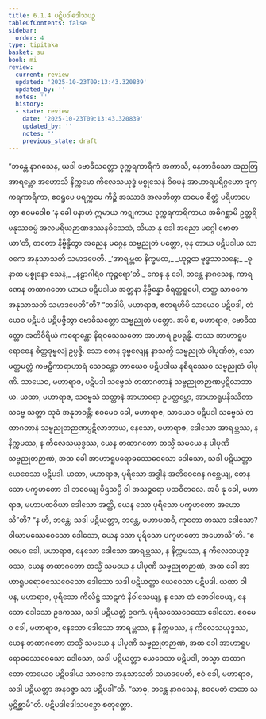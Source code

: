 ```yaml
---
title: 6.1.4 ပဋိပဒါဒေါသပဉှ
tableOfContents: false
sidebar:
  order: 4
type: tipitaka
basket: su
book: mi
review:
  current: review
  updated: '2025-10-23T09:13:43.320839'
  updated_by: ''
  notes: ''
  history:
  - state: review
    date: '2025-10-23T09:13:43.320839'
    updated_by: ''
    notes: ''
    previous_state: draft
---
```



<ReviewStatus review={frontmatter.review} showDetails={true} />

<HypothesisAnnotation frontmatter={frontmatter} />

<DynamicBreadcrumb />

<Division number="174" book="mi" e="ch" v="28">

<Paragraph number="1093" book="mi">
“ဘန္တေ နာဂသေန, ယဒါ ဗောဓိသတ္တော ဒုက္ကရကာရိကံ အကာသိ, နေတာဒိသော အညတြ အာရမ္ဘော အဟောသိ နိက္ကမော ကိလေသယုဒ္ဓံ မစ္စုသေနံ ဝိဓမနံ အာဟာရပရိဂ္ဂဟော ဒုက္ကရကာရိကာ, ဧဝရူပေ ပရက္ကမေ ကိဉ္စိ အဿာဒံ အလဘိတွာ တမေဝ စိတ္တံ ပရိဟာပေတွာ ဧဝမဝေါစ ‘န ခေါ ပနာဟံ ဣမာယ ကဋုကာယ ဒုက္ကရကာရိကာယ အဓိဂစ္ဆာမိ ဥတ္တရိ မနုဿဓမ္မံ အလမရိယဉာဏဒဿနဝိသေသံ, သိယာ နု ခေါ အညော မဂ္ဂေါ ဗောဓာယာ’တိ, တတော နိဗ္ဗိန္ဒိတွာ အညေန မဂ္ဂေန သဗ္ဗညုတံ ပတ္တော, ပုန တာယ ပဋိပဒါယ သာဝကေ အနုသာသတိ သမာဒပေတိ.
</Paragraph>

<Paragraph number="1094" type="verses" book="mi">
_‘အာရမ္ဘထ နိက္ခမထ,_  
_ယုဉ္ဇထ ဗုဒ္ဓသာသနေ;_  
_ဓုနာထ မစ္စုနော သေနံ,_  
_နဠာဂါရံဝ ကုဉ္ဇရော’တိ._  

</Paragraph>

<Paragraph number="1095" book="mi">
ကေန နု ခေါ, ဘန္တေ နာဂသေန, ကာရဏေန တထာဂတော ယာယ ပဋိပဒါယ အတ္တနာ နိဗ္ဗိန္နော ဝိရတ္တရူပေါ, တတ္ထ သာဝကေ အနုသာသတိ သမာဒပေတီ”တိ?
</Paragraph>

<Paragraph number="1096" book="mi">
“တဒါပိ, မဟာရာဇ, ဧတရဟိပိ သာယေဝ ပဋိပဒါ, တံယေဝ ပဋိပဒံ ပဋိပဇ္ဇိတွာ ဗောဓိသတ္တော သဗ္ဗညုတံ ပတ္တော. အပိ စ, မဟာရာဇ, ဗောဓိသတ္တော အတိဝီရိယံ ကရောန္တော နိရဝသေသတော အာဟာရံ ဥပရုန္ဓိ. တဿ အာဟာရူပရောဓေန စိတ္တဒုဗ္ဗလျံ ဥပ္ပဇ္ဇိ. သော တေန ဒုဗ္ဗလျေန နာသက္ခိ သဗ္ဗညုတံ ပါပုဏိတုံ, သော မတ္တမတ္တံ ကဗဠီကာရာဟာရံ သေဝန္တော တာယေဝ ပဋိပဒါယ နစိရဿေဝ သဗ္ဗညုတံ ပါပုဏိ. သာယေဝ, မဟာရာဇ, ပဋိပဒါ သဗ္ဗေသံ တထာဂတာနံ သဗ္ဗညုတဉာဏပ္ပဋိလာဘာယ.
</Paragraph>

<Paragraph number="1097" book="mi">
ယထာ, မဟာရာဇ, သဗ္ဗေသံ သတ္တာနံ အာဟာရော ဥပတ္ထမ္ဘော, အာဟာရူပနိဿိတာ သဗ္ဗေ သတ္တာ သုခံ အနုဘဝန္တိ; ဧဝမေဝ ခေါ, မဟာရာဇ, သာယေဝ ပဋိပဒါ သဗ္ဗေသံ တထာဂတာနံ သဗ္ဗညုတဉာဏပ္ပဋိလာဘာယ, နေသော, မဟာရာဇ, ဒေါသော အာရမ္ဘဿ, န နိက္ကမဿ, န ကိလေသယုဒ္ဓဿ, ယေန တထာဂတော တသ္မိံ သမယေ န ပါပုဏိ သဗ္ဗညုတဉာဏံ, အထ ခေါ အာဟာရူပရောဓဿေဝေသော ဒေါသော, သဒါ ပဋိယတ္တာ ယေဝေသာ ပဋိပဒါ.
</Paragraph>

<Paragraph number="1098" book="mi">
ယထာ, မဟာရာဇ, ပုရိသော အဒ္ဓါနံ အတိဝေဂေန ဂစ္ဆေယျ, တေန သော ပက္ခဟတော ဝါ ဘဝေယျ ပီဌသပ္ပီ ဝါ အသဉ္စရော ပထဝိတလေ. အပိ နု ခေါ, မဟာရာဇ, မဟာပထဝိယာ ဒေါသော အတ္ထိ, ယေန သော ပုရိသော ပက္ခဟတော အဟောသီ”တိ? “န ဟိ, ဘန္တေ; သဒါ ပဋိယတ္တာ, ဘန္တေ, မဟာပထဝီ, ကုတော တဿာ ဒေါသော? ဝါယာမဿေဝေသော ဒေါသော, ယေန သော ပုရိသော ပက္ခဟတော အဟောသီ”တိ. “ဧဝမေဝ ခေါ, မဟာရာဇ, နေသော ဒေါသော အာရမ္ဘဿ, န နိက္ကမဿ, န ကိလေသယုဒ္ဓဿ, ယေန တထာဂတော တသ္မိံ သမယေ န ပါပုဏိ သဗ္ဗညုတဉာဏံ, အထ ခေါ အာဟာရူပရောဓဿေဝေသော ဒေါသော သဒါ ပဋိယတ္တာ ယေဝေသာ ပဋိပဒါ.
</Paragraph>

<Paragraph number="1099" book="mi">
ယထာ ဝါ ပန, မဟာရာဇ, ပုရိသော ကိလိဋ္ဌံ သာဋကံ နိဝါသေယျ, န သော တံ ဓောဝါပေယျ, နေသော ဒေါသော ဥဒကဿ, သဒါ ပဋိယတ္တံ ဥဒကံ. ပုရိသဿေဝေသော ဒေါသော. ဧဝမေဝ ခေါ, မဟာရာဇ, နေသော ဒေါသော အာရမ္ဘဿ, န နိက္ကမဿ, န ကိလေသယုဒ္ဓဿ, ယေန တထာဂတော တသ္မိံ သမယေ န ပါပုဏိ သဗ္ဗညုတဉာဏံ, အထ ခေါ အာဟာရူပရောဓဿေဝေသော ဒေါသော, သဒါ ပဋိယတ္တာ ယေဝေသာ ပဋိပဒါ, တသ္မာ တထာဂတော တာယေဝ ပဋိပဒါယ သာဝကေ အနုသာသတိ သမာဒပေတိ, ဧဝံ ခေါ, မဟာရာဇ, သဒါ ပဋိယတ္တာ အနဝဇ္ဇာ သာ ပဋိပဒါ”တိ. “သာဓု, ဘန္တေ နာဂသေန, ဧဝမေတံ တထာ သမ္ပဋိစ္ဆာမီ”တိ.

</Paragraph>
</Division>

<Paragraph number="1100" type="center" book="mi">
ပဋိပဒါဒေါသပဉှော စတုတ္ထော.
</Paragraph>